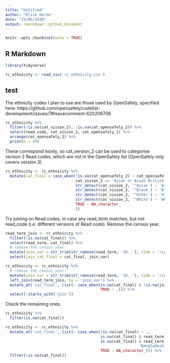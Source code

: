 ```yaml
---
title: "Untitled"
author: "Elsie Horne"
date: "23/06/2020"
output: rmarkdown::github_document
---
```


```r
knitr::opts_chunk$set(echo = TRUE)
```

## R Markdown

```r
library(tidyverse)
```

```r
rc_ethnicity <- read_csv('rc_ethnicity.csv')
```

## test

The ethnicity codes I plan to use are those used by OpenSafely, specified here:   https://github.com/opensafely/codelist-development/issues/7#issuecomment-620206708  

```r
rc_ethnicity %>%
  filter(!is.na(cat_vision_2), !is.na(cat_opensafely_2)) %>%
  select(read_code, cat_vision_2, cat_opensafely_2) %>%
  arrange(cat_opensafely_2) %>% 
  print(n = 50)
```
 These correspond nicely, so cat_version_2 can be used to categorise version 2 Read codes, which are not in the OpenSafely list (OpenSafely only covers version 3).
 
```r
rc_ethnicity <- rc_ethnicity %>%
  mutate(cat_final = case_when(!is.na(cat_opensafely_2) ~ cat_opensafely_2,
                               cat_vision_2 == 'Asian or Asian British: Chinese' ~ 'Other',
                               str_detect(cat_vision_2, '^Asian') ~ 'Asian British',
                               str_detect(cat_vision_2, '^Black') ~ 'Black',
                               str_detect(cat_vision_2, '^Other') ~ 'Other',
                               str_detect(cat_vision_2, '^White') ~ 'White',
                               TRUE ~ NA_character_
                               ))
```

Try joining on Read codes, in case any read_term matches, but not read_code (i.e. different versions of Read code). Remove the census year.

```r
read_term_join <- rc_ethnicity %>% 
  filter(!is.na(cat_final)) %>%
  select(read_term, cat_final) %>%
  # remove the census year
  mutate(join_var = str_trim(str_remove(read_term, '20..'), side = 'right')) %>%
  select(join_cat_final = cat_final, join_var)

rc_ethnicity <- rc_ethnicity %>% 
  # remove the census year
  mutate(join_var = str_trim(str_remove(read_term, '20..'), side = 'right')) %>%
  left_join(read_term_join, by = 'join_var') %>%
  mutate_at('cat_final', list(~ case_when(is.na(cat_final) & !is.na(join_cat_final) ~ join_cat_final,
                                          TRUE ~ .))) %>%
  select(-starts_with('join'))
```

Check the remaining ones.

```r
rc_ethnicity %>%
  filter(is.na(cat_final))
```

```r
rc_ethnicity <- rc_ethnicity %>%
  mutate_at('cat_final', list(~ case_when(!is.na(cat_final) ~ .,
                                          is.na(cat_final) & read_term %in% c('Mid East (excl Israeli  Iranian & Arab) - eth cat 2001 cens') ~ 'Other',
                                          is.na(cat_final) & read_term %in% c('Asian: Indian Indian Scot/Indian Brit- Scotland 2011 census',
                                                           'Bangladeshi Bangladeshi Scot or Bangladeshi Brit- Scot 2011') ~ 'Asian British',
                                          TRUE ~ NA_character_))) %>%
  filter(!is.na(cat_final))
```